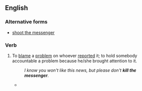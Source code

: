 ==English==

===Alternative forms===
* [[shoot the messenger]]

===Verb===
{{head|en|verb|head=[[kill]] the [[messenger]]}}

# {{idiomatic}} To [[blame]] a [[problem]] on whoever [[report]]ed it; to hold somebody accountable a problem because he/she brought attention to it.
#: ''I know you won't like this news, but please don't '''kill the messenger'''.''
#* {{quote-news|title=Sunday in the Churches|author=Rev. B. Minard|work=Lewiston Evening Journal|city=Maine|date=December 12|year=1893|passage=To disbelieve the message and seek to '''kill the messenger''' will not destroy the message}}